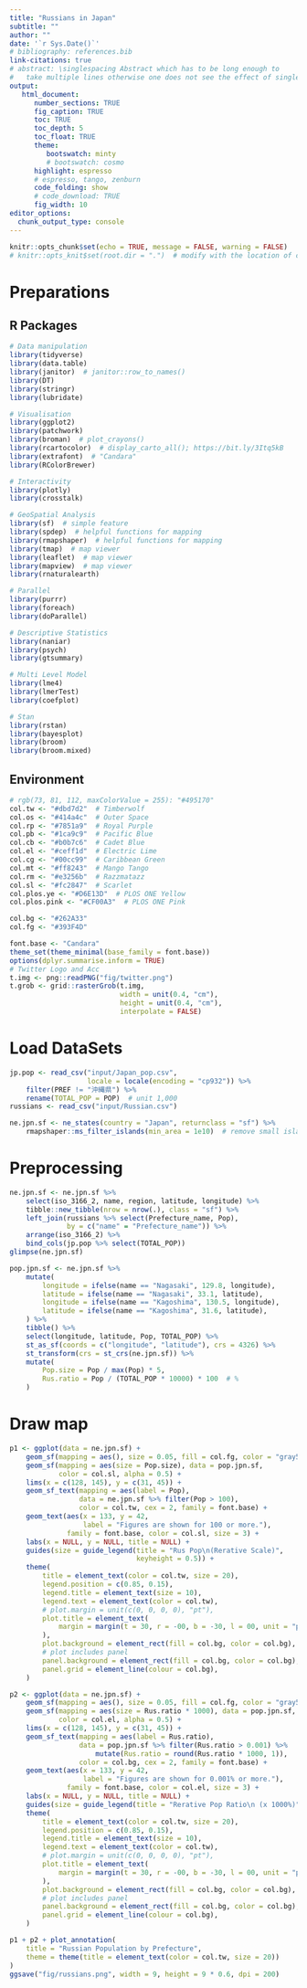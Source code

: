 ```yaml
---
title: "Russians in Japan"
subtitle: ""
author: ""
date: '`r Sys.Date()`'
# bibliography: references.bib
link-citations: true
# abstract: \singlespacing Abstract which has to be long enough to 
#   take multiple lines otherwise one does not see the effect of single-spacing.
output: 
   html_document:
      number_sections: TRUE
      fig_caption: TRUE
      toc: TRUE
      toc_depth: 5
      toc_float: TRUE
      theme:
         bootswatch: minty
         # bootswatch: cosmo
      highlight: espresso
      # espresso, tango, zenburn
      code_folding: show
      # code_download: TRUE
      fig_width: 10
editor_options: 
  chunk_output_type: console
---
```


```r
knitr::opts_chunk$set(echo = TRUE, message = FALSE, warning = FALSE)
# knitr::opts_knit$set(root.dir = ".")  # modify with the location of code
```

# Preparations {.tabset .tabset-fade .tabset-pills}

## R Packages
```r
# Data manipulation
library(tidyverse)
library(data.table)
library(janitor)  # janitor::row_to_names()
library(DT)
library(stringr)
library(lubridate)

# Visualisation
library(ggplot2)
library(patchwork)
library(broman)  # plot_crayons()
library(rcartocolor)  # display_carto_all(); https://bit.ly/3Itq5kB
library(extrafont)  # "Candara"
library(RColorBrewer)

# Interactivity
library(plotly)
library(crosstalk)

# GeoSpatial Analysis
library(sf)  # simple feature
library(spdep)  # helpful functions for mapping
library(rmapshaper)  # helpful functions for mapping
library(tmap)  # map viewer
library(leaflet)  # map viewer
library(mapview)  # map viewer
library(rnaturalearth)

# Parallel
library(purrr)
library(foreach)
library(doParallel)

# Descriptive Statistics
library(naniar)
library(psych)
library(gtsummary)

# Multi Level Model
library(lme4)
library(lmerTest)
library(coefplot)

# Stan
library(rstan)
library(bayesplot)
library(broom)
library(broom.mixed)
```

## Environment
```r
# rgb(73, 81, 112, maxColorValue = 255): "#495170"
col.tw <- "#dbd7d2"  # Timberwolf
col.os <- "#414a4c"  # Outer Space
col.rp <- "#7851a9"  # Royal Purple
col.pb <- "#1ca9c9"  # Pacific Blue
col.cb <- "#b0b7c6"  # Cadet Blue
col.el <- "#ceff1d"  # Electric Lime
col.cg <- "#00cc99"  # Caribbean Green
col.mt <- "#ff8243"  # Mango Tango
col.rm <- "#e3256b"  # Razzmatazz
col.sl <- "#fc2847"  # Scarlet
col.plos.ye <- "#D6E13D"  # PLOS ONE Yellow
col.plos.pink <- "#CF00A3"  # PLOS ONE Pink

col.bg <- "#262A33"
col.fg <- "#393F4D"

font.base <- "Candara"
theme_set(theme_minimal(base_family = font.base))
options(dplyr.summarise.inform = TRUE)
# Twitter Logo and Acc
t.img <- png::readPNG("fig/twitter.png")
t.grob <- grid::rasterGrob(t.img, 
                           width = unit(0.4, "cm"), 
                           height = unit(0.4, "cm"),
                           interpolate = FALSE)
```

# Load DataSets {.tabset .tabset-fade .tabset-pills}
```r
jp.pop <- read_csv("input/Japan_pop.csv", 
                   locale = locale(encoding = "cp932")) %>% 
    filter(PREF != "沖縄県") %>% 
    rename(TOTAL_POP = POP)  # unit 1,000
russians <- read_csv("input/Russian.csv")

ne.jpn.sf <- ne_states(country = "Japan", returnclass = "sf") %>% 
    rmapshaper::ms_filter_islands(min_area = 1e10)  # remove small islands
```

# Preprocessing
```r
ne.jpn.sf <- ne.jpn.sf %>% 
    select(iso_3166_2, name, region, latitude, longitude) %>% 
    tibble::new_tibble(nrow = nrow(.), class = "sf") %>% 
    left_join(russians %>% select(Prefecture_name, Pop), 
              by = c("name" = "Prefecture_name")) %>% 
    arrange(iso_3166_2) %>% 
    bind_cols(jp.pop %>% select(TOTAL_POP))
glimpse(ne.jpn.sf)
```

```r
pop.jpn.sf <- ne.jpn.sf %>% 
    mutate(
        longitude = ifelse(name == "Nagasaki", 129.8, longitude), 
        latitude = ifelse(name == "Nagasaki", 33.1, latitude), 
        longitude = ifelse(name == "Kagoshima", 130.5, longitude), 
        latitude = ifelse(name == "Kagoshima", 31.6, latitude), 
    ) %>% 
    tibble() %>% 
    select(longitude, latitude, Pop, TOTAL_POP) %>% 
    st_as_sf(coords = c("longitude", "latitude"), crs = 4326) %>% 
    st_transform(crs = st_crs(ne.jpn.sf)) %>% 
    mutate(
        Pop.size = Pop / max(Pop) * 5, 
        Rus.ratio = Pop / (TOTAL_POP * 10000) * 100  # %
    )
```


# Draw map
```r
p1 <- ggplot(data = ne.jpn.sf) + 
    geom_sf(mapping = aes(), size = 0.05, fill = col.fg, color = "gray50") + 
    geom_sf(mapping = aes(size = Pop.size), data = pop.jpn.sf, 
            color = col.sl, alpha = 0.5) + 
    lims(x = c(128, 145), y = c(31, 45)) + 
    geom_sf_text(mapping = aes(label = Pop), 
                 data = ne.jpn.sf %>% filter(Pop > 100), 
                 color = col.tw, cex = 2, family = font.base) + 
    geom_text(aes(x = 133, y = 42, 
                  label = "Figures are shown for 100 or more."), 
              family = font.base, color = col.sl, size = 3) + 
    labs(x = NULL, y = NULL, title = NULL) + 
    guides(size = guide_legend(title = "Rus Pop\n(Rerative Scale)", 
                               keyheight = 0.5)) + 
    theme(
        title = element_text(color = col.tw, size = 20), 
        legend.position = c(0.85, 0.15), 
        legend.title = element_text(size = 10), 
        legend.text = element_text(color = col.tw), 
        # plot.margin = unit(c(0, 0, 0, 0), "pt"), 
        plot.title = element_text(
            margin = margin(t = 30, r = -00, b = -30, l = 00, unit = "pt")
        ), 
        plot.background = element_rect(fill = col.bg, color = col.bg), 
        # plot includes panel
        panel.background = element_rect(fill = col.bg, color = col.bg), 
        panel.grid = element_line(colour = col.bg), 
    )

p2 <- ggplot(data = ne.jpn.sf) + 
    geom_sf(mapping = aes(), size = 0.05, fill = col.fg, color = "gray50") + 
    geom_sf(mapping = aes(size = Rus.ratio * 1000), data = pop.jpn.sf, 
            color = col.el, alpha = 0.5) + 
    lims(x = c(128, 145), y = c(31, 45)) + 
    geom_sf_text(mapping = aes(label = Rus.ratio), 
                 data = pop.jpn.sf %>% filter(Rus.ratio > 0.001) %>% 
                     mutate(Rus.ratio = round(Rus.ratio * 1000, 1)), 
                 color = col.bg, cex = 2, family = font.base) + 
    geom_text(aes(x = 133, y = 42, 
                  label = "Figures are shown for 0.001% or more."), 
              family = font.base, color = col.el, size = 3) + 
    labs(x = NULL, y = NULL, title = NULL) + 
    guides(size = guide_legend(title = "Rerative Pop Ratio\n (x 1000%)")) + 
    theme(
        title = element_text(color = col.tw, size = 20), 
        legend.position = c(0.85, 0.15), 
        legend.title = element_text(size = 10), 
        legend.text = element_text(color = col.tw), 
        # plot.margin = unit(c(0, 0, 0, 0), "pt"), 
        plot.title = element_text(
            margin = margin(t = 30, r = -00, b = -30, l = 00, unit = "pt")
        ), 
        plot.background = element_rect(fill = col.bg, color = col.bg), 
        # plot includes panel
        panel.background = element_rect(fill = col.bg, color = col.bg), 
        panel.grid = element_line(colour = col.bg), 
    )

p1 + p2 + plot_annotation(
    title = "Russian Population by Prefecture", 
    theme = theme(title = element_text(color = col.tw, size = 20))
)
ggsave("fig/russians.png", width = 9, height = 9 * 0.6, dpi = 200)
```

